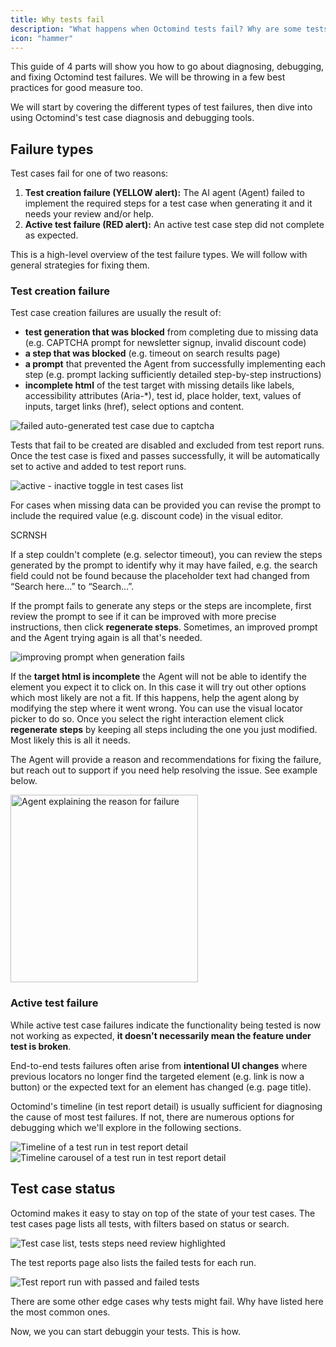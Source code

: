 ```yaml
---
title: Why tests fail
description: "What happens when Octomind tests fail? Why are some tests yellow or red?"
icon: "hammer"
---
```


This guide of 4 parts will show you how to go about diagnosing, debugging, and fixing Octomind test failures. We will be throwing in a few best practices for good measure too.

We will start by covering the different types of test failures, then dive into using Octomind's test case diagnosis and debugging tools.

## Failure types

Test cases fail for one of two reasons:

1. **Test creation failure (YELLOW alert):** The AI agent (Agent) failed to implement the required steps for a test case when generating it and it needs your review and/or help.
2. **Active test failure (RED alert):** An active test case step did not complete as expected.

This is a high-level overview of the test failure types. We will follow with general strategies for fixing them.

### Test creation failure

Test case creation failures are usually the result of:

- **test generation that was blocked** from completing due to missing data (e.g. CAPTCHA prompt for newsletter signup, invalid discount code)
- **a step that was blocked** (e.g. timeout on search results page)
- **a prompt** that prevented the Agent from successfully implementing each step (e.g. prompt lacking sufficiently detailed step-by-step instructions)
- **incomplete html** of the test target with missing details like labels, accessibility attributes (Aria-\*), test id, place holder, text, values of inputs, target links (href), select options and content.

<Frame caption="A test step of an auto-generated login test failed due to CAPTCHA, 12/2024">
  <img
    src="/images/guides/log-in-fail.png"
    alt="failed auto-generated test case due to captcha"
  />
</Frame>

Tests that fail to be created are disabled and excluded from test report runs. Once the test case is fixed and passes successfully, it will be automatically set to active and added to test report runs.

<Frame caption="toggle set on active automatically for successful and inactive for failed test generation, 12/2024">
  <img
    src="/images/guides/active-inactive-toggle.png"
    alt="active - inactive toggle in test cases list"
  />
</Frame>

For cases when missing data can be provided you can revise the prompt to include the required value (e.g. discount code) in the visual editor.

SCRNSH

If a step couldn't complete (e.g. selector timeout), you can review the steps generated by the prompt to identify why it may have failed, e.g. the search field could not be found because the placeholder text had changed from “Search here…” to “Search…”.

If the prompt fails to generate any steps or the steps are incomplete, first review the prompt to see if it can be improved with more precise instructions, then click **regenerate steps**. Sometimes, an improved prompt and the Agent trying again is all that's needed.

<Frame caption="Improving prompt when test generation fails, 12/2024">
  <img
    src="/images/guides/prompt-fix-minigif.gif"
    alt="improving prompt when generation fails"
  />
</Frame>

If the **target html is incomplete** the Agent will not be able to identify the element you expect it to click on. In this case it will try out other options which most likely are not a fit. If this happens, help the agent along by modifying the step where it went wrong. You can use the visual locator picker to do so. Once you select the right interaction element click **regenerate steps** by keeping all steps including the one you just modified. Most likely this is all it needs.

The Agent will provide a reason and recommendations for fixing the failure, but reach out to support if you need help resolving the issue. See example below.

<Frame caption="Agent providing the reason for failure, 12/2024">
  <img
    src="/images/guides/agent-explanation.png"
    alt="Agent explaining the reason for failure"
    width="300"
  />
</Frame>

### Active test failure

While active test case failures indicate the functionality being tested is now not working as expected, **it doesn't necessarily mean the feature under test is broken**.

End-to-end tests failures often arise from **intentional UI changes** where previous locators no longer find the targeted element (e.g. link is now a button) or the expected text for an element has changed (e.g. page title).

Octomind's timeline (in test report detail) is usually sufficient for diagnosing the cause of most test failures. If not, there are numerous options for debugging which we'll explore in the following sections.

<Frame caption="Timeline of a test run in test report detail, 12/2024">
  <img
    src="/images/guides/testresult-timeline.gif"
    alt="Timeline of a test run in test report detail"
  />
</Frame>

<div class="mt-8" />

<Frame caption="Timeline carousel of a test run in test report detail, 12/2024">
  <img
    src="/images/guides/testresult-timeline-carousel.png"
    alt="Timeline carousel of a test run in test report detail"
  />
</Frame>

## Test case status

Octomind makes it easy to stay on top of the state of your test cases. The test cases page lists all tests, with filters based on status or search.

<Frame caption="Test case list where tests with steps needing review are highlighted, 12/2024">
  <img
    src="/images/guides/tests-need-review-list.png"
    alt="Test case list, tests steps need review highlighted"
  />
</Frame>

The test reports page also lists the failed tests for each run.

<Frame caption="Test report run with passed and failed active tests, 12/2024">
  <img
    src="/images/guides/test-report.png"
    alt="Test report run with passed and failed tests"
  />
</Frame>

There are some other edge cases why tests might fail. Why have listed here the most common ones.

Now, we you can start debuggin your tests. This is how.
